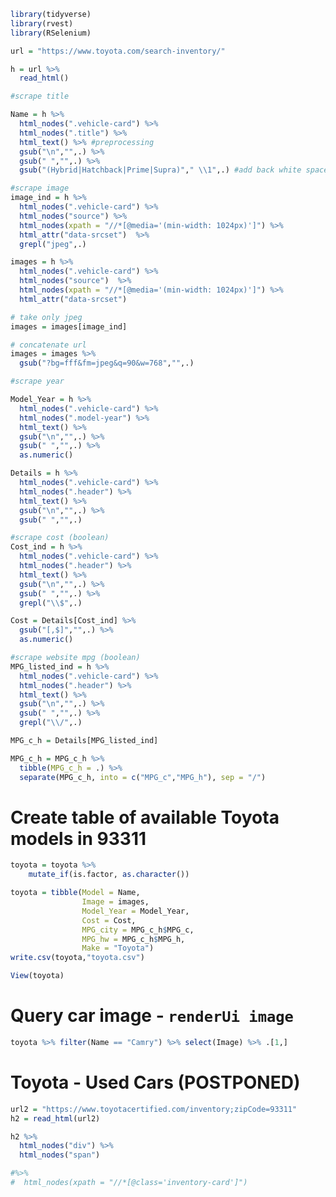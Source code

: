 ```r
library(tidyverse)
library(rvest)
library(RSelenium)
```

```r
url = "https://www.toyota.com/search-inventory/"

h = url %>% 
  read_html()

#scrape title

Name = h %>% 
  html_nodes(".vehicle-card") %>% 
  html_nodes(".title") %>% 
  html_text() %>% #preprocessing 
  gsub("\n","",.) %>% 
  gsub(" ","",.) %>% 
  gsub("(Hybrid|Hatchback|Prime|Supra)"," \\1",.) #add back white space between names

#scrape image
image_ind = h %>% 
  html_nodes(".vehicle-card") %>% 
  html_nodes("source") %>% 
  html_nodes(xpath = "//*[@media='(min-width: 1024px)']") %>% 
  html_attr("data-srcset")  %>% 
  grepl("jpeg",.)

images = h %>% 
  html_nodes(".vehicle-card") %>% 
  html_nodes("source")  %>% 
  html_nodes(xpath = "//*[@media='(min-width: 1024px)']") %>% 
  html_attr("data-srcset")

# take only jpeg
images = images[image_ind]

# concatenate url
images = images %>% 
  gsub("?bg=fff&fm=jpeg&q=90&w=768","",.)

#scrape year

Model_Year = h %>% 
  html_nodes(".vehicle-card") %>% 
  html_nodes(".model-year") %>%
  html_text() %>% 
  gsub("\n","",.) %>% 
  gsub(" ","",.) %>% 
  as.numeric()

Details = h %>% 
  html_nodes(".vehicle-card") %>% 
  html_nodes(".header") %>%
  html_text() %>% 
  gsub("\n","",.) %>% 
  gsub(" ","",.)

#scrape cost (boolean)
Cost_ind = h %>% 
  html_nodes(".vehicle-card") %>% 
  html_nodes(".header") %>%
  html_text() %>% 
  gsub("\n","",.) %>% 
  gsub(" ","",.) %>% 
  grepl("\\$",.)

Cost = Details[Cost_ind] %>% 
  gsub("[,$]","",.) %>% 
  as.numeric()

#scrape website mpg (boolean)
MPG_listed_ind = h %>% 
  html_nodes(".vehicle-card") %>% 
  html_nodes(".header") %>%
  html_text() %>% 
  gsub("\n","",.) %>% 
  gsub(" ","",.) %>% 
  grepl("\\/",.)

MPG_c_h = Details[MPG_listed_ind]

MPG_c_h = MPG_c_h %>% 
  tibble(MPG_c_h = .) %>% 
  separate(MPG_c_h, into = c("MPG_c","MPG_h"), sep = "/")
```

# Create table of available Toyota models in 93311
```r
toyota = toyota %>% 
    mutate_if(is.factor, as.character())

toyota = tibble(Model = Name, 
                Image = images,
                Model_Year = Model_Year,
                Cost = Cost,
                MPG_city = MPG_c_h$MPG_c,
                MPG_hw = MPG_c_h$MPG_h,
                Make = "Toyota")
write.csv(toyota,"toyota.csv")

View(toyota)
```
# Query car image - `renderUi image`
```r
toyota %>% filter(Name == "Camry") %>% select(Image) %>% .[1,]
```

# Toyota - Used Cars (POSTPONED)
```r
url2 = "https://www.toyotacertified.com/inventory;zipCode=93311"
h2 = read_html(url2)

h2 %>% 
  html_nodes("div") %>% 
  html_nodes("span")

#%>% 
#  html_nodes(xpath = "//*[@class='inventory-card']")
  
```